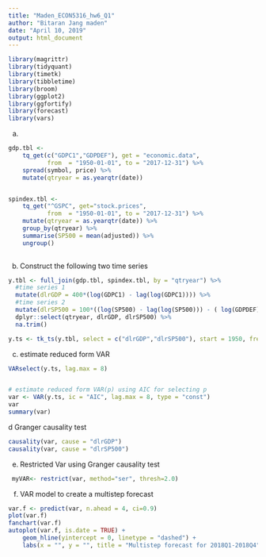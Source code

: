 ---
title: "Maden_ECON5316_hw6_Q1"
author: "Bitaran Jang maden"
date: "April 10, 2019"
output: html_document
---

```{r}
library(magrittr)
library(tidyquant)
library(timetk)
library(tibbletime)
library(broom)
library(ggplot2)
library(ggfortify)
library(forecast)
library(vars)
```

a)

```{r}
gdp.tbl <-
    tq_get(c("GDPC1","GDPDEF"), get = "economic.data",
           from  = "1950-01-01", to = "2017-12-31") %>%
    spread(symbol, price) %>%
    mutate(qtryear = as.yearqtr(date))


spindex.tbl <-
    tq_get("^GSPC", get="stock.prices",
           from  = "1950-01-01", to = "2017-12-31") %>%
    mutate(qtryear = as.yearqtr(date)) %>%
    group_by(qtryear) %>%
    summarise(SP500 = mean(adjusted)) %>%
    ungroup()
    

```

(b) Construct the following two time series

```{r}

y.tbl <- full_join(gdp.tbl, spindex.tbl, by = "qtryear") %>%
  #time series 1      
  mutate(dlrGDP = 400*(log(GDPC1) - lag(log(GDPC1)))) %>%
  #time series 2
  mutate(dlrSP500 = 100*((log(SP500) - lag(log(SP500))) - ( log(GDPDEF) - lag(log(GDPDEF)))))%>%
  dplyr::select(qtryear, dlrGDP, dlrSP500) %>%
  na.trim()

y.ts <- tk_ts(y.tbl, select = c("dlrGDP","dlrSP500"), start = 1950, frequency = 4)

```
c. estimate reduced form VAR
```{r}

VARselect(y.ts, lag.max = 8)


# estimate reduced form VAR(p) using AIC for selecting p
var <- VAR(y.ts, ic = "AIC", lag.max = 8, type = "const")
var
summary(var)

```
d Granger causality test
```{r}
causality(var, cause = "dlrGDP")
causality(var, cause = "dlrSP500")
```
e. Restricted Var  using Granger causality test
```{r}
 myVAR<- restrict(var, method="ser", thresh=2.0)
```

f. VAR model to create a multistep forecast
```{r}
var.f <- predict(var, n.ahead = 4, ci=0.9)
plot(var.f)
fanchart(var.f)
autoplot(var.f, is.date = TRUE) +
    geom_hline(yintercept = 0, linetype = "dashed") +
    labs(x = "", y = "", title = "Multistep forecast for 2018Q1-2018Q4")



```

